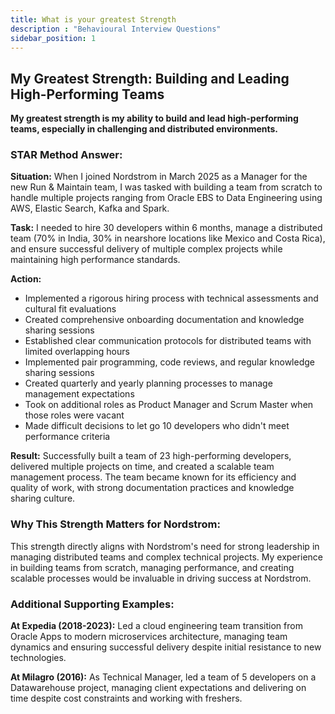 ```yaml
---
title: What is your greatest Strength
description : "Behavioural Interview Questions"
sidebar_position: 1
---
```


## My Greatest Strength: Building and Leading High-Performing Teams

**My greatest strength is my ability to build and lead high-performing teams, especially in challenging and distributed environments.**

### STAR Method Answer:

**Situation:** When I joined Nordstrom in March 2025 as a Manager for the new Run & Maintain team, I was tasked with building a team from scratch to handle multiple projects ranging from Oracle EBS to Data Engineering using AWS, Elastic Search, Kafka and Spark.

**Task:** I needed to hire 30 developers within 6 months, manage a distributed team (70% in India, 30% in nearshore locations like Mexico and Costa Rica), and ensure successful delivery of multiple complex projects while maintaining high performance standards.

**Action:** 
- Implemented a rigorous hiring process with technical assessments and cultural fit evaluations
- Created comprehensive onboarding documentation and knowledge sharing sessions
- Established clear communication protocols for distributed teams with limited overlapping hours
- Implemented pair programming, code reviews, and regular knowledge sharing sessions
- Created quarterly and yearly planning processes to manage management expectations
- Took on additional roles as Product Manager and Scrum Master when those roles were vacant
- Made difficult decisions to let go 10 developers who didn't meet performance criteria

**Result:** Successfully built a team of 23 high-performing developers, delivered multiple projects on time, and created a scalable team management process. The team became known for its efficiency and quality of work, with strong documentation practices and knowledge sharing culture.

### Why This Strength Matters for Nordstrom:

This strength directly aligns with Nordstrom's need for strong leadership in managing distributed teams and complex technical projects. My experience in building teams from scratch, managing performance, and creating scalable processes would be invaluable in driving success at Nordstrom.

### Additional Supporting Examples:

**At Expedia (2018-2023):** Led a cloud engineering team transition from Oracle Apps to modern microservices architecture, managing team dynamics and ensuring successful delivery despite initial resistance to new technologies.

**At Milagro (2016):** As Technical Manager, led a team of 5 developers on a Datawarehouse project, managing client expectations and delivering on time despite cost constraints and working with freshers.
